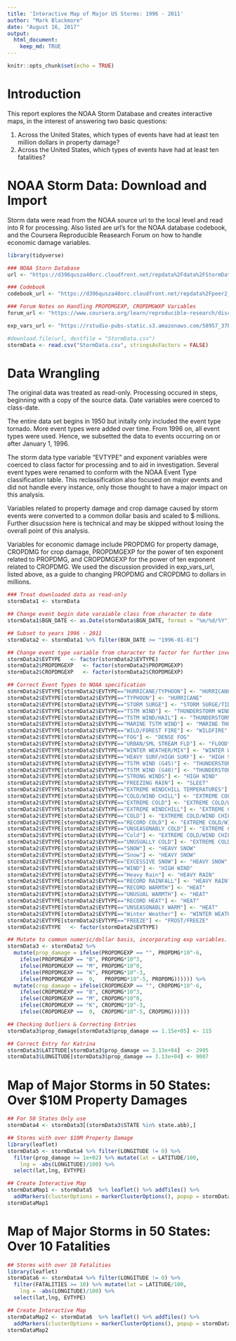 ```yaml
---
title: 'Interactive Map of Major US Storms: 1996 - 2011'
author: "Mark Blackmore"
date: "August 16, 2017"
output: 
  html_document:
    keep_md: TRUE
---
```


```r
knitr::opts_chunk$set(echo = TRUE)
```

# Introduction
This report explores the NOAA Storm Database and creates interactive maps, in the interest of answering two basic questions:  

1. Across the United States, which types of events have had at least ten million dollars in property damage? 
2. Across the United States, which types of events have had at least ten fatalities? 


# NOAA Storm Data: Download and Import
Storm data were read from the NOAA source url to the local level and read into R for processing.  Also listed are url's for the NOAA database codebook, and  the Coursera Reproducible Reasearch Forum on how to handle economic damage variables.

```r
library(tidyverse)

### NOAA Storn Database
url <- "https://d396qusza40orc.cloudfront.net/repdata%2Fdata%2FStormData.csv.bz2"

### Codebook
codebook_url <- "https://d396qusza40orc.cloudfront.net/repdata%2Fpeer2_doc%2Fpd01016005curr.pdf"

### Forum Notes on Handling PROPDMGEXP, CROPDMGWXP Variables
forum_url <- "https://www.coursera.org/learn/reproducible-research/discussions/weeks/4/threads/IdtP_JHzEeaePQ71AQUtYw"

exp_vars_url <- "https://rstudio-pubs-static.s3.amazonaws.com/58957_37b6723ee52b455990e149edde45e5b6.html"

#download.file(url, destfile = "StormData.csv")
stormData <- read.csv("StormData.csv", stringsAsFactors = FALSE)
```

# Data Wrangling
The original data was treated as read-only. Processing occured in steps, beginning with a copy of the source data. Date variables were coerced to class-date.  

The entire data set begins in 1950 but initally only included the event type tornado. More event types were added over time. From 1996 on, all event types were used. Hence, we subsetted the data to events occurring on or after January 1, 1996.

The storm data type variable "EVTYPE" and exponent variables were coerced to class factor for processing and to aid in investigation.  Several event types were renamed to conform with the NOAA Event Type classification table.  This reclassification also focused on major events and did not handle every instance, only those thought to have a major impact on this analysis.  

Variables related to property damage and crop damage caused by storm events were converted to a common dollar basis and scaled to $ millions. Further disucssion here is technical and may be skipped without losing the overall point of this analysis.

Variables for economic damage include PROPDMG for property damage, CROPDMG for crop damage, PROPDMGEXP for the power of ten exponent related to PROPDMG, and CROPDMGEXP for the power of ten exponent related to CROPDMG.  We used the discussion provided in exp_vars_url, listed above, as a guide to changing PROPDMG and CROPDMG to dollars in millions.  

```r
### Treat downloaded data as read-only
stormData1 <- stormData

## Change event begin date varaiable class from character to date
stormData1$BGN_DATE <- as.Date(stormData$BGN_DATE, format = "%m/%d/%Y")

## Subset to years 1996 - 2011
stormData2 <- stormData1 %>% filter(BGN_DATE >= "1996-01-01")

## Change event type variable from character to factor for further investigation
stormData2$EVTYPE   <- factor(stormData2$EVTYPE)
stormData2$PROPDMGEXP   <- factor(stormData2$PROPDMGEXP)  
stormData2$CROPDMGEXP   <- factor(stormData2$CROPDMGEXP)

## Correct Event Types to NOAA specification
stormData2$EVTYPE[stormData2$EVTYPE=="HURRICANE/TYPHOON"] <- "HURRICANE"
stormData2$EVTYPE[stormData2$EVTYPE=="TYPHOON"] <- "HURRICANE"
stormData2$EVTYPE[stormData2$EVTYPE=="STORM SURGE"] <- "STORM SURGE/TIDE"
stormData2$EVTYPE[stormData2$EVTYPE=="TSTM WIND"] <- "THUNDERSTORM WIND"
stormData2$EVTYPE[stormData2$EVTYPE=="TSTM WIND/HAIL"] <- "THUNDERSTORM WIND"
stormData2$EVTYPE[stormData2$EVTYPE=="MARINE TSTM WIND"] <- "MARINE THUNDERSTORM WIND"
stormData2$EVTYPE[stormData2$EVTYPE=="WILD/FOREST FIRE"] <- "WILDFIRE"
stormData2$EVTYPE[stormData2$EVTYPE=="FOG"] <- "DENSE FOG"
stormData2$EVTYPE[stormData2$EVTYPE=="URBAN/SML STREAM FLD"] <- "FLOOD"
stormData2$EVTYPE[stormData2$EVTYPE=="WINTER WEATHER/MIX"] <- "WINTER WEATHER"
stormData2$EVTYPE[stormData2$EVTYPE=="HEAVY SURF/HIGH SURF"] <- "HIGH SURF"
stormData2$EVTYPE[stormData2$EVTYPE=="TSTM WIND (G45)"] <- "THUNDERSTORM WIND"
stormData2$EVTYPE[stormData2$EVTYPE=="TSTM WIND (G40)"] <- "THUNDERSTORM WIND"
stormData2$EVTYPE[stormData2$EVTYPE=="STRONG WINDS"] <- "HIGH WIND"
stormData2$EVTYPE[stormData2$EVTYPE=="FREEZING RAIN"] <- "SLEET"
stormData2$EVTYPE[stormData2$EVTYPE=="EXTREME WINDCHILL TEMPERATURES"] <- "EXTREME COLD/WIND CHILL"
stormData2$EVTYPE[stormData2$EVTYPE=="COLD/WIND CHILL"] <- "EXTREME COLD/WIND CHILL"
stormData2$EVTYPE[stormData2$EVTYPE=="EXTREME COLD"] <- "EXTREME COLD/WIND CHILL"
stormData2$EVTYPE[stormData2$EVTYPE=="EXTREME WINDCHILL"] <- "EXTREME COLD/WIND CHILL"
stormData2$EVTYPE[stormData2$EVTYPE=="COLD"] <- "EXTREME COLD/WIND CHILL"
stormData2$EVTYPE[stormData2$EVTYPE=="RECORD COLD"] <- "EXTREME COLD/WIND CHILL"
stormData2$EVTYPE[stormData2$EVTYPE=="UNSEASONABLY COLD"] <- "EXTREME COLD/WIND CHILL"
stormData2$EVTYPE[stormData2$EVTYPE=="Cold"] <- "EXTREME COLD/WIND CHILL"
stormData2$EVTYPE[stormData2$EVTYPE=="UNUSUALLY COLD"] <- "EXTREME COLD/WIND CHILL"
stormData2$EVTYPE[stormData2$EVTYPE=="SNOW"] <- "HEAVY SNOW"
stormData2$EVTYPE[stormData2$EVTYPE=="Snow"] <- "HEAVY SNOW"
stormData2$EVTYPE[stormData2$EVTYPE=="EXCESSIVE SNOW"] <- "HEAVY SNOW"
stormData2$EVTYPE[stormData2$EVTYPE=="WIND"] <- "HIGH WIND"
stormData2$EVTYPE[stormData2$EVTYPE=="Heavy Rain"] <- "HEAVY RAIN"
stormData2$EVTYPE[stormData2$EVTYPE=="RECORD RAINFALL"] <- "HEAVY RAIN"
stormData2$EVTYPE[stormData2$EVTYPE=="RECORD WARMTH"] <- "HEAT"
stormData2$EVTYPE[stormData2$EVTYPE=="UNUSUAL WARMTH"] <- "HEAT"
stormData2$EVTYPE[stormData2$EVTYPE=="RECORD HEAT"] <- "HEAT"
stormData2$EVTYPE[stormData2$EVTYPE=="UNSEASONABLY WARM"] <- "HEAT"
stormData2$EVTYPE[stormData2$EVTYPE=="Winter Weather"] <- "WINTER WEATHER"
stormData2$EVTYPE[stormData2$EVTYPE=="FREEZE"] <- "FROST/FREEZE"
stormData2$EVTYPE   <- factor(stormData2$EVTYPE)

## Mutate to common numeric/dollar basis, incorporating exp variables. Rescaled to Millions of Dollars ($000,000)
stormData3 <- stormData2 %>%
  mutate(prop_damage = ifelse(PROPDMGEXP == "", PROPDMG*10^-6, 
    ifelse(PROPDMGEXP == "B", PROPDMG*10^3, 
    ifelse(PROPDMGEXP == "M", PROPDMG*10^0, 
    ifelse(PROPDMGEXP == "K", PROPDMG*10^-3,
    ifelse(PROPDMGEXP ==  0,   PROPDMG*10^-5, PROPDMG)))))) %>%
  mutate(crop_damage = ifelse(CROPDMGEXP == "", CROPDMG*10^-6, 
    ifelse(CROPDMGEXP == "B", CROPDMG*10^3, 
    ifelse(CROPDMGEXP == "M", CROPDMG*10^0, 
    ifelse(CROPDMGEXP == "K", CROPDMG*10^-3,
    ifelse(CROPDMGEXP ==  0,  CROPDMG*10^-5, CROPDMG))))))

## Checking Outliers & Correcting Entries
stormData3$prop_damage[stormData3$prop_damage == 1.15e+05] <- 115

## Correct Entry for Katrina
stormData3$LATITUDE[stormData3$prop_damage == 3.13e+04]  <- 2995
stormData3$LONGITUDE[stormData3$prop_damage == 3.13e+04] <- 9007

```

# Map of Major Storms in 50 States: Over $10M Property Damages

```r
## For 50 States Only use 
stormData4 <- stormData3[(stormData3$STATE %in% state.abb),]

## Storms with over $10M Property Damage
library(leaflet)
stormData5 <- stormData4 %>% filter(LONGITUDE != 0) %>% 
  filter(prop_damage >= 1e+02) %>% mutate(lat = LATITUDE/100, 
    lng = -abs(LONGITUDE)/100) %>% 
  select(lat,lng, EVTYPE)

## Create Interactive Map 
stormDataMap1 <- stormData5  %>% leaflet() %>% addTiles() %>%  
  addMarkers(clusterOptions = markerClusterOptions(), popup = stormData5$EVTYPE)
stormDataMap1
```

# Map of Major Storms in 50 States: Over 10 Fatalities
```r
## Storms with over 10 Fatalities
library(leaflet)
stormData6 <- stormData4 %>% filter(LONGITUDE != 0) %>% 
  filter(FATALITIES >= 10) %>% mutate(lat = LATITUDE/100, 
    lng = -abs(LONGITUDE)/100) %>% 
  select(lat,lng, EVTYPE)

## Create Interactive Map 
stormDataMap2 <- stormData6  %>% leaflet() %>% addTiles() %>%  
  addMarkers(clusterOptions = markerClusterOptions(), popup = stormData5$EVTYPE)
stormDataMap2
```

